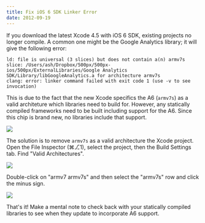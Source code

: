 ```yaml
---
title: Fix iOS 6 SDK Linker Error
date: 2012-09-19
---
```



If you download the latest Xcode 4.5 with iOS 6 SDK, existing projects no longer compile. A common one might be the Google Analytics library; it will give the following error:

```
ld: file is universal (3 slices) but does not contain a(n) armv7s slice: /Users/ash/Dropbox/500px/500px-ios/500px/ExternalLibraries/Google Analytics SDK/Library/libGoogleAnalytics.a for architecture armv7s
clang: error: linker command failed with exit code 1 (use -v to see invocation)
```

This is due to the fact that the new Xcode specifics the A6 (`armv7s`) as a valid architeture which libraries need to build for. However, any statically compiled frameworks need to be built including support for the A6. Since this chip is brand new, no libraries include that support.

 ![](88FE0C083DF344C291DB1F4E5BAB2C6F.png)

The solution is to remove `armv7s` as a valid architecture the Xcode project. Open the File Inspector (⌘⎇1), select the project, then the Build Settings tab. Find "Valid Architectures".

 ![](3FA67A3329D14076BF9F1B115F881945.png)

Double-click on "armv7 armv7s" and then select the "armv7s" row and click the minus sign.

 ![](6E04343357884D05AFDC088AFF7039EF.png)

That's it! Make a mental note to check back with your statically compiled libraries to see when they update to incorporate A6 support.


  